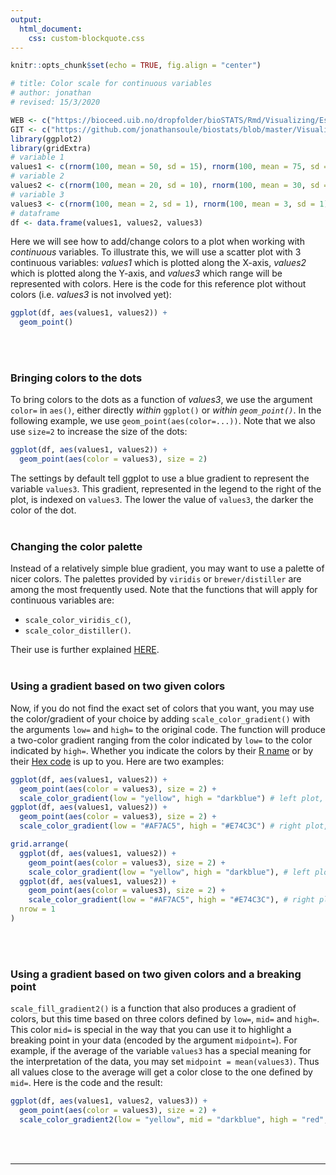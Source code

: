 ```yaml
---
output:
  html_document:
    css: custom-blockquote.css
--- 
```


```r
knitr::opts_chunk$set(echo = TRUE, fig.align = "center")

# title: Color scale for continuous variables
# author: jonathan
# revised: 15/3/2020

WEB <- c("https://bioceed.uib.no/dropfolder/bioSTATS/Rmd/Visualizing/Essential/color-scale-continuous.html")
GIT <- c("https://github.com/jonathansoule/biostats/blob/master/Visualizing/Essential/color-scale-continuous.Rmd")
library(ggplot2)
library(gridExtra)
# variable 1
values1 <- c(rnorm(100, mean = 50, sd = 15), rnorm(100, mean = 75, sd = 15), rnorm(100, mean = 100, sd = 15))
# variable 2
values2 <- c(rnorm(100, mean = 20, sd = 10), rnorm(100, mean = 30, sd = 10), rnorm(100, mean = 40, sd = 10))
# variable 3
values3 <- c(rnorm(100, mean = 2, sd = 1), rnorm(100, mean = 3, sd = 1), rnorm(100, mean = 4, sd = 1))
# dataframe
df <- data.frame(values1, values2, values3)
```
Here we will see how to add/change colors to a plot when working with *continuous* variables. To illustrate this, we will use a scatter plot with 3 continuous variables: *values1* which is plotted along the X-axis, *values2* which is plotted along the Y-axis, and *values3* which range will be represented with colors. Here is the code for this reference plot without colors (i.e. *values3* is not involved yet):
```r
ggplot(df, aes(values1, values2)) +
  geom_point()
```
<br/><br/>

### Bringing colors to the dots

To bring colors to the dots as a function of *values3*, we use the argument `color=` in `aes()`, either directly *within* `ggplot()` or *within `geom_point()`*. In the following example, we use `geom_point(aes(color=...))`. Note that we also use `size=2` to increase the size of the dots:
```r
ggplot(df, aes(values1, values2)) +
  geom_point(aes(color = values3), size = 2)
```

The settings by default tell ggplot to use a blue gradient to represent the variable `values3`. This gradient, represented in the legend to the right of the plot, is indexed on `values3`. The lower the value of `values3`, the darker the color of the dot.
<br/><br/>

### Changing the color palette

Instead of a relatively simple blue gradient, you may want to use a palette of nicer colors. The palettes provided by `viridis` or `brewer/distiller` are among the most frequently used. Note that the functions that will apply for continuous variables are:

+ `scale_color_viridis_c()`,
+ `scale_color_distiller()`.

Their use is further explained [HERE](https://biostats.w.uib.no/choosing-colors-for-your-plot/).
<br/><br/>

### Using a gradient based on two given colors

Now, if you do not find the exact set of colors that you want, you may use the color/gradient of your choice by adding `scale_color_gradient()` with the arguments `low=` and `high=` to the original code. The function will produce a two-color gradient ranging from the color indicated by `low=` to the color indicated by `high=`. Whether you indicate the colors by their [R name](http://www.stat.columbia.edu/~tzheng/files/Rcolor.pdf){target="_blank"} or by their [Hex code](https://htmlcolorcodes.com/) is up to you. Here are two examples:
```r
ggplot(df, aes(values1, values2)) +
  geom_point(aes(color = values3), size = 2) +
  scale_color_gradient(low = "yellow", high = "darkblue") # left plot, colors coded with R names
ggplot(df, aes(values1, values2)) +
  geom_point(aes(color = values3), size = 2) +
  scale_color_gradient(low = "#AF7AC5", high = "#E74C3C") # right plot, colors coded with Hex codes
```
```r
grid.arrange(
  ggplot(df, aes(values1, values2)) +
    geom_point(aes(color = values3), size = 2) +
    scale_color_gradient(low = "yellow", high = "darkblue"), # left plot, colors coded with R names
  ggplot(df, aes(values1, values2)) +
    geom_point(aes(color = values3), size = 2) +
    scale_color_gradient(low = "#AF7AC5", high = "#E74C3C"), # right plot, colors coded with Hex codes
  nrow = 1
)
```
<br/><br/>

### Using a gradient based on two given colors and a breaking point

`scale_fill_gradient2()` is a function that also produces a gradient of colors, but this time based on three colors defined by `low=`, `mid=` and `high=`. This color `mid=` is special in the way that you can use it to highlight a breaking point in your data (encoded by the argument `midpoint=`). For example, if the average of the variable `values3` has a special meaning for the interpretation of the data, you may set `midpoint = mean(values3)`. Thus all values close to the average will get a color close to the one defined by `mid=`. Here is the code and the result:
```r
ggplot(df, aes(values1, values2, values3)) +
  geom_point(aes(color = values3), size = 2) +
  scale_color_gradient2(low = "yellow", mid = "darkblue", high = "red", midpoint = mean(values3))
```
<br/><br/>



***
<!-- UNCOMMENT TO ACTIVATE
Get the Rmarkdown file corresponding to this page on [GitHub](`r GIT`){target="_blank"}.
-->

